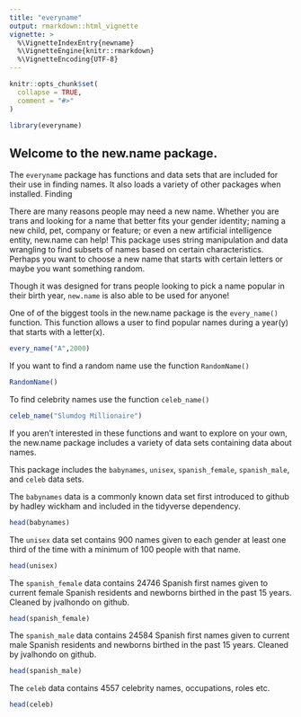 ```yaml
---
title: "everyname"
output: rmarkdown::html_vignette
vignette: >
  %\VignetteIndexEntry{newname}
  %\VignetteEngine{knitr::rmarkdown}
  %\VignetteEncoding{UTF-8}
---
```


```r
knitr::opts_chunk$set(
  collapse = TRUE,
  comment = "#>"
)
```

```r
library(everyname)
```

## Welcome to the new.name package.
The `everyname` package has functions and data sets that are included for their use in finding names. It also loads a variety of other packages when installed. Finding 

There are many reasons people may need a new name. Whether you are trans and looking for a name that better fits your gender identity; naming a new child, pet, company or feature; or even a new artificial intelligence entity, new.name can help! This package uses string manipulation and data wrangling to find subsets of names based on certain characteristics. 
Perhaps you want to choose a new name that starts with certain letters or maybe you want something random. 

Though it was designed for trans people looking to pick a name popular in their birth year, `new.name` is also able to be used for anyone!

One of of the biggest tools in the new.name package is the `every_name()` function. This function allows a user to find popular names during a year(y) that starts with a letter(x).

```r
every_name("A",2000)
```


If you want to find a random name use the function `RandomName()`

```r
RandomName()
```

To find celebrity names use the function `celeb_name()`

```r
celeb_name("Slumdog Millionaire")
```

If you aren't interested in these functions and want to explore on your own, the new.name package includes a variety of data sets containing data about names. 

This package includes the `babynames`, `unisex`, `spanish_female`, `spanish_male`, and `celeb` data sets. 


The `babynames` data is a commonly known data set first introduced to github by hadley wickham and included in the tidyverse dependency. 

```r
head(babynames)
```

The `unisex` data set contains 900 names given to each gender at least one third of the time with a minimum of 100 people with that name.

```r
head(unisex)
```

The `spanish_female` data contains 24746 Spanish first names given to current female Spanish residents and newborns birthed in the past 15 years. Cleaned by jvalhondo on github.

```r
head(spanish_female)
```

The `spanish_male` data contains 24584 Spanish first names given to current male Spanish residents and newborns birthed in the past 15 years. Cleaned by jvalhondo on github.

```r
head(spanish_male)
```


The `celeb` data contains 4557 celebrity names, occupations, roles etc.

```r
head(celeb)
```

